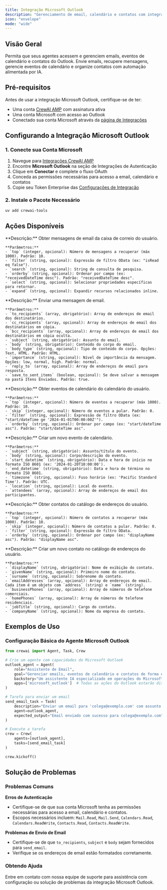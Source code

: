 ```yaml
---
title: Integração Microsoft Outlook
description: "Gerenciamento de email, calendário e contatos com integração Microsoft Outlook para CrewAI."
icon: "envelope"
mode: "wide"
---
```


## Visão Geral

Permita que seus agentes acessem e gerenciem emails, eventos de calendário e contatos do Outlook. Envie emails, recupere mensagens, gerencie eventos de calendário e organize contatos com automação alimentada por IA.

## Pré-requisitos

Antes de usar a integração Microsoft Outlook, certifique-se de ter:

- Uma conta [CrewAI AMP](https://app.crewai.com) com assinatura ativa
- Uma conta Microsoft com acesso ao Outlook
- Conectado sua conta Microsoft através da [página de Integrações](https://app.crewai.com/crewai_plus/connectors)

## Configurando a Integração Microsoft Outlook

### 1. Conecte sua Conta Microsoft

1. Navegue para [Integrações CrewAI AMP](https://app.crewai.com/crewai_plus/connectors)
2. Encontre **Microsoft Outlook** na seção de Integrações de Autenticação
3. Clique em **Conectar** e complete o fluxo OAuth
4. Conceda as permissões necessárias para acesso a email, calendário e contatos
5. Copie seu Token Enterprise das [Configurações de Integração](https://app.crewai.com/crewai_plus/settings/integrations)

### 2. Instale o Pacote Necessário

```bash
uv add crewai-tools
```

## Ações Disponíveis

<AccordionGroup>
  <Accordion title="microsoft_outlook/get_messages">
    **Descrição:** Obter mensagens de email da caixa de correio do usuário.

    **Parâmetros:**
    - `top` (integer, opcional): Número de mensagens a recuperar (máx 1000). Padrão: 10.
    - `filter` (string, opcional): Expressão de filtro OData (ex: "isRead eq false").
    - `search` (string, opcional): String de consulta de pesquisa.
    - `orderby` (string, opcional): Ordenar por campo (ex: "receivedDateTime desc"). Padrão: "receivedDateTime desc".
    - `select` (string, opcional): Selecionar propriedades específicas para retornar.
    - `expand` (string, opcional): Expandir recursos relacionados inline.
  </Accordion>

  <Accordion title="microsoft_outlook/send_email">
    **Descrição:** Enviar uma mensagem de email.

    **Parâmetros:**
    - `to_recipients` (array, obrigatório): Array de endereços de email dos destinatários.
    - `cc_recipients` (array, opcional): Array de endereços de email dos destinatários em cópia.
    - `bcc_recipients` (array, opcional): Array de endereços de email dos destinatários em cópia oculta.
    - `subject` (string, obrigatório): Assunto do email.
    - `body` (string, obrigatório): Conteúdo do corpo do email.
    - `body_type` (string, opcional): Tipo de conteúdo do corpo. Opções: Text, HTML. Padrão: HTML.
    - `importance` (string, opcional): Nível de importância da mensagem. Opções: low, normal, high. Padrão: normal.
    - `reply_to` (array, opcional): Array de endereços de email para resposta.
    - `save_to_sent_items` (boolean, opcional): Se deve salvar a mensagem na pasta Itens Enviados. Padrão: true.
  </Accordion>

  <Accordion title="microsoft_outlook/get_calendar_events">
    **Descrição:** Obter eventos de calendário do calendário do usuário.

    **Parâmetros:**
    - `top` (integer, opcional): Número de eventos a recuperar (máx 1000). Padrão: 10.
    - `skip` (integer, opcional): Número de eventos a pular. Padrão: 0.
    - `filter` (string, opcional): Expressão de filtro OData (ex: "start/dateTime ge '2024-01-01T00:00:00Z'").
    - `orderby` (string, opcional): Ordenar por campo (ex: "start/dateTime asc"). Padrão: "start/dateTime asc".
  </Accordion>

  <Accordion title="microsoft_outlook/create_calendar_event">
    **Descrição:** Criar um novo evento de calendário.

    **Parâmetros:**
    - `subject` (string, obrigatório): Assunto/título do evento.
    - `body` (string, opcional): Corpo/descrição do evento.
    - `start_datetime` (string, obrigatório): Data e hora de início no formato ISO 8601 (ex: '2024-01-20T10:00:00').
    - `end_datetime` (string, obrigatório): Data e hora de término no formato ISO 8601.
    - `timezone` (string, opcional): Fuso horário (ex: 'Pacific Standard Time'). Padrão: UTC.
    - `location` (string, opcional): Local do evento.
    - `attendees` (array, opcional): Array de endereços de email dos participantes.
  </Accordion>

  <Accordion title="microsoft_outlook/get_contacts">
    **Descrição:** Obter contatos do catálogo de endereços do usuário.

    **Parâmetros:**
    - `top` (integer, opcional): Número de contatos a recuperar (máx 1000). Padrão: 10.
    - `skip` (integer, opcional): Número de contatos a pular. Padrão: 0.
    - `filter` (string, opcional): Expressão de filtro OData.
    - `orderby` (string, opcional): Ordenar por campo (ex: "displayName asc"). Padrão: "displayName asc".
  </Accordion>

  <Accordion title="microsoft_outlook/create_contact">
    **Descrição:** Criar um novo contato no catálogo de endereços do usuário.

    **Parâmetros:**
    - `displayName` (string, obrigatório): Nome de exibição do contato.
    - `givenName` (string, opcional): Primeiro nome do contato.
    - `surname` (string, opcional): Sobrenome do contato.
    - `emailAddresses` (array, opcional): Array de endereços de email. Cada item é um objeto com `address` (string) e `name` (string).
    - `businessPhones` (array, opcional): Array de números de telefone comerciais.
    - `homePhones` (array, opcional): Array de números de telefone residenciais.
    - `jobTitle` (string, opcional): Cargo do contato.
    - `companyName` (string, opcional): Nome da empresa do contato.
  </Accordion>
</AccordionGroup>

## Exemplos de Uso

### Configuração Básica do Agente Microsoft Outlook

```python
from crewai import Agent, Task, Crew

# Crie um agente com capacidades do Microsoft Outlook
outlook_agent = Agent(
    role="Assistente de Email",
    goal="Gerenciar emails, eventos de calendário e contatos de forma eficiente",
    backstory="Um assistente IA especializado em operações do Microsoft Outlook e gerenciamento de comunicação.",
    apps=['microsoft_outlook']  # Todas as ações do Outlook estarão disponíveis
)

# Tarefa para enviar um email
send_email_task = Task(
    description="Enviar um email para 'colega@exemplo.com' com assunto 'Atualização do Projeto' e corpo 'Olá, aqui está a última atualização do projeto. Atenciosamente.'",
    agent=outlook_agent,
    expected_output="Email enviado com sucesso para colega@exemplo.com"
)

# Execute a tarefa
crew = Crew(
    agents=[outlook_agent],
    tasks=[send_email_task]
)

crew.kickoff()
```

## Solução de Problemas

### Problemas Comuns

**Erros de Autenticação**
- Certifique-se de que sua conta Microsoft tenha as permissões necessárias para acesso a email, calendário e contatos.
- Escopos necessários incluem: `Mail.Read`, `Mail.Send`, `Calendars.Read`, `Calendars.ReadWrite`, `Contacts.Read`, `Contacts.ReadWrite`.

**Problemas de Envio de Email**
- Certifique-se de que `to_recipients`, `subject` e `body` sejam fornecidos para `send_email`.
- Verifique se os endereços de email estão formatados corretamente.

### Obtendo Ajuda

<Card title="Precisa de Ajuda?" icon="headset" href="mailto:support@crewai.com">
  Entre em contato com nossa equipe de suporte para assistência com configuração ou solução de problemas da integração Microsoft Outlook.
</Card>
